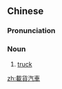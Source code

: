 {{also|载货汽车}}
==Chinese==
{{zh-forms|s=载货汽车|type=22}}

===Pronunciation===
{{zh-pron
|m=zàihuòqìchē
|cat=n
}}

===Noun===
{{zh-noun}}

# [[truck]] {{gloss|vehicle designed for carrying cargo}}

[[zh:載貨汽車]]